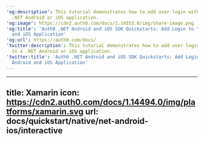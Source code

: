 ```yaml
---
'og:description': This tutorial demonstrates how to add user login with Auth0 to a
  .NET Android or iOS application.
'og:image': https://cdn2.auth0.com/docs/1.14553.0/img/share-image.png
'og:title': 'Auth0 .NET Android and iOS SDK Quickstarts: Add Login to Your .NET Android
  and iOS Application'
'og:url': https://auth0.com/docs/
'twitter:description': This tutorial demonstrates how to add user login with Auth0
  to a .NET Android or iOS application.
'twitter:title': 'Auth0 .NET Android and iOS SDK Quickstarts: Add Login to Your .NET
  Android and iOS Application'
---
```

---
title: Xamarin
icon: https://cdn2.auth0.com/docs/1.14494.0/img/platforms/xamarin.svg
url: docs/quickstart/native/net-android-ios/interactive
---
